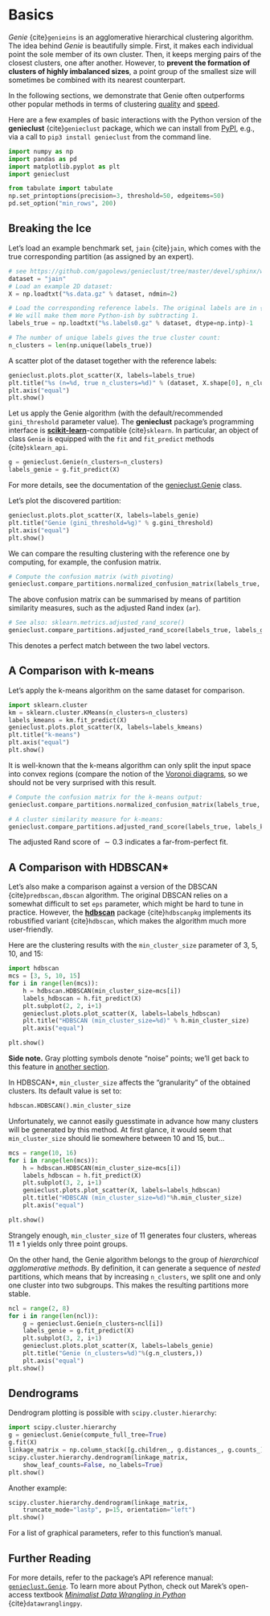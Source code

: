 # Basics

*Genie* {cite}`genieins` is an agglomerative hierarchical clustering
algorithm. The idea behind *Genie* is beautifully simple. First, it makes each
individual point the sole member of its own cluster. Then, it keeps merging pairs
of the closest clusters, one after another. However, to **prevent
the formation of clusters of highly imbalanced sizes**, a point group of the
smallest size will sometimes be combined with its nearest counterpart.

In the following sections, we demonstrate that Genie often outperforms
other popular methods in terms of clustering [quality](benchmarks_ar)
and [speed](timings).

Here are a few examples of basic interactions with the Python version
of the **genieclust** {cite}`genieclust` package,
which we can install from [PyPI](https://pypi.org/project/genieclust/), e.g.,
via a call to `pip3 install genieclust` from the command line.

```python
import numpy as np
import pandas as pd
import matplotlib.pyplot as plt
import genieclust
```


```python
from tabulate import tabulate
np.set_printoptions(precision=3, threshold=50, edgeitems=50)
pd.set_option("min_rows", 200)
```


## Breaking the Ice

Let's load an example benchmark set, `jain` {cite}`jain`, which comes
with the true corresponding partition (as assigned by an expert).

```python
# see https://github.com/gagolews/genieclust/tree/master/devel/sphinx/weave
dataset = "jain"
# Load an example 2D dataset:
X = np.loadtxt("%s.data.gz" % dataset, ndmin=2)

# Load the corresponding reference labels. The original labels are in {1,2,..,k}.
# We will make them more Python-ish by subtracting 1.
labels_true = np.loadtxt("%s.labels0.gz" % dataset, dtype=np.intp)-1

# The number of unique labels gives the true cluster count:
n_clusters = len(np.unique(labels_true))
```


A scatter plot of the dataset together with the reference labels:

```python
genieclust.plots.plot_scatter(X, labels=labels_true)
plt.title("%s (n=%d, true n_clusters=%d)" % (dataset, X.shape[0], n_clusters))
plt.axis("equal")
plt.show()
```

Let us apply the Genie algorithm (with the default/recommended
`gini_threshold` parameter value). The **genieclust** package's programming
interface is [**scikit-learn**](https://scikit-learn.org/)-compatible {cite}`sklearn`.
In particular, an object of class `Genie` is equipped with the
`fit` and `fit_predict` methods {cite}`sklearn_api`.



```python
g = genieclust.Genie(n_clusters=n_clusters)
labels_genie = g.fit_predict(X)
```

For more details, see the documentation of the
[genieclust.Genie](genieclust.Genie) class.



Let's plot the discovered partition:

```python
genieclust.plots.plot_scatter(X, labels=labels_genie)
plt.title("Genie (gini_threshold=%g)" % g.gini_threshold)
plt.axis("equal")
plt.show()
```

We can compare the resulting clustering with the reference
one by computing, for example, the confusion matrix.


```python
# Compute the confusion matrix (with pivoting)
genieclust.compare_partitions.normalized_confusion_matrix(labels_true, labels_genie)
```

The above confusion matrix can be summarised by means of partition
similarity measures, such as the adjusted Rand index (`ar`).

```python
# See also: sklearn.metrics.adjusted_rand_score()
genieclust.compare_partitions.adjusted_rand_score(labels_true, labels_genie)
```

This denotes a perfect match between the two label vectors.



## A Comparison with k-means

Let's apply the k-means algorithm on the same dataset for comparison.

```python
import sklearn.cluster
km = sklearn.cluster.KMeans(n_clusters=n_clusters)
labels_kmeans = km.fit_predict(X)
genieclust.plots.plot_scatter(X, labels=labels_kmeans)
plt.title("k-means")
plt.axis("equal")
plt.show()
```


It is well-known that the k-means algorithm can only split the input space into
convex regions (compare the notion of the
[Voronoi diagrams](https://en.wikipedia.org/wiki/Voronoi_diagram),
so we should not be very surprised with this result.


```python
# Compute the confusion matrix for the k-means output:
genieclust.compare_partitions.normalized_confusion_matrix(labels_true, labels_kmeans)
```

```python
# A cluster similarity measure for k-means:
genieclust.compare_partitions.adjusted_rand_score(labels_true, labels_kmeans)
```

The adjusted Rand score of $\sim 0.3$ indicates a far-from-perfect fit.



## A Comparison with HDBSCAN\*

Let's also make a comparison against a version of the DBSCAN
{cite}`predbscan,dbscan` algorithm. The original DBSCAN relies on a somewhat
difficult to set `eps` parameter, which might be hard to tune in practice.
However, the [**hdbscan**](https://hdbscan.readthedocs.io) package
{cite}`hdbscanpkg` implements its robustified variant
{cite}`hdbscan`, which makes the algorithm much more user-friendly.

Here are the clustering results with the `min_cluster_size` parameter
of 3, 5, 10, and 15:

```python
import hdbscan
mcs = [3, 5, 10, 15]
for i in range(len(mcs)):
    h = hdbscan.HDBSCAN(min_cluster_size=mcs[i])
    labels_hdbscan = h.fit_predict(X)
    plt.subplot(2, 2, i+1)
    genieclust.plots.plot_scatter(X, labels=labels_hdbscan)
    plt.title("HDBSCAN (min_cluster_size=%d)" % h.min_cluster_size)
    plt.axis("equal")

plt.show()
```

**Side note.**
Gray plotting symbols denote "noise" points; we'll get back to this feature
in [another section](noise).




In HDBSCAN\*, `min_cluster_size` affects the "granularity"
of the obtained clusters. Its default value is set to:

```python
hdbscan.HDBSCAN().min_cluster_size
```

Unfortunately, we cannot easily guesstimate in advance how many clusters
will be generated by this method. At first glance, it would seem that
`min_cluster_size` should lie somewhere between 10 and 15, but...

```python
mcs = range(10, 16)
for i in range(len(mcs)):
    h = hdbscan.HDBSCAN(min_cluster_size=mcs[i])
    labels_hdbscan = h.fit_predict(X)
    plt.subplot(3, 2, i+1)
    genieclust.plots.plot_scatter(X, labels=labels_hdbscan)
    plt.title("HDBSCAN (min_cluster_size=%d)"%h.min_cluster_size)
    plt.axis("equal")

plt.show()
```

Strangely enough, `min_cluster_size` of $11$ generates four clusters,
whereas $11\pm 1$ yields only three point groups.

On the other hand, the Genie algorithm belongs
to the group of *hierarchical agglomerative methods*. By definition,
it can generate a sequence of *nested* partitions, which means that by
increasing `n_clusters`, we split one and only one cluster
into two subgroups. This makes the resulting partitions more stable.

```python
ncl = range(2, 8)
for i in range(len(ncl)):
    g = genieclust.Genie(n_clusters=ncl[i])
    labels_genie = g.fit_predict(X)
    plt.subplot(3, 2, i+1)
    genieclust.plots.plot_scatter(X, labels=labels_genie)
    plt.title("Genie (n_clusters=%d)"%(g.n_clusters,))
    plt.axis("equal")
plt.show()
```



## Dendrograms

Dendrogram plotting is possible with `scipy.cluster.hierarchy`:

```python
import scipy.cluster.hierarchy
g = genieclust.Genie(compute_full_tree=True)
g.fit(X)
linkage_matrix = np.column_stack([g.children_, g.distances_, g.counts_])
scipy.cluster.hierarchy.dendrogram(linkage_matrix,
    show_leaf_counts=False, no_labels=True)
plt.show()
```

Another example:

```python
scipy.cluster.hierarchy.dendrogram(linkage_matrix,
    truncate_mode="lastp", p=15, orientation="left")
plt.show()
```

For a list of graphical parameters, refer to this function's manual.



## Further Reading

For more details, refer to the package's API reference
manual: [`genieclust.Genie`](genieclust.Genie).
To learn more about Python, check out Marek's open-access textbook
[*Minimalist Data Wrangling in Python*](https://datawranglingpy.gagolewski.com/)
{cite}`datawranglingpy`.
